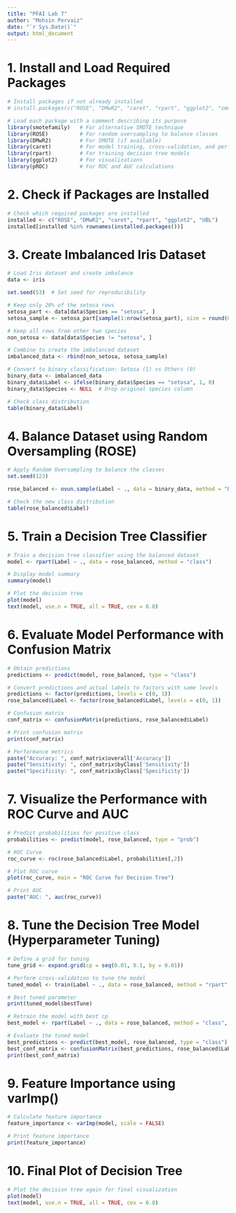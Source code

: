 ```yaml
---
title: "PFAI Lab 7"
author: "Mohsin Pervaiz"
date: "`r Sys.Date()`"
output: html_document
---
```


# 1. Install and Load Required Packages

```r
# Install packages if not already installed
# install.packages(c("ROSE", "DMwR2", "caret", "rpart", "ggplot2", "smotefamily", "pROC"))

# Load each package with a comment describing its purpose
library(smotefamily)   # For alternative SMOTE technique
library(ROSE)          # For random oversampling to balance classes
library(DMwR2)         # For SMOTE (if available)
library(caret)         # For model training, cross-validation, and performance evaluation
library(rpart)         # For training decision tree models
library(ggplot2)       # For visualizations
library(pROC)          # For ROC and AUC calculations
```

# 2. Check if Packages are Installed

```r
# Check which required packages are installed
installed <- c("ROSE", "DMwR2", "caret", "rpart", "ggplot2", "UBL")
installed[installed %in% rownames(installed.packages())]
```

# 3. Create Imbalanced Iris Dataset

```r
# Load Iris dataset and create imbalance
data <- iris

set.seed(53)  # Set seed for reproducibility

# Keep only 20% of the setosa rows
setosa_part <- data[data$Species == "setosa", ]
setosa_sample <- setosa_part[sample(1:nrow(setosa_part), size = round(0.2 * nrow(setosa_part))), ]

# Keep all rows from other two species
non_setosa <- data[data$Species != "setosa", ]

# Combine to create the imbalanced dataset
imbalanced_data <- rbind(non_setosa, setosa_sample)

# Convert to binary classification: Setosa (1) vs Others (0)
binary_data <- imbalanced_data
binary_data$Label <- ifelse(binary_data$Species == "setosa", 1, 0)
binary_data$Species <- NULL  # Drop original species column

# Check class distribution
table(binary_data$Label)
```

# 4. Balance Dataset using Random Oversampling (ROSE)

```r
# Apply Random Oversampling to balance the classes
set.seed(123)

rose_balanced <- ovun.sample(Label ~ ., data = binary_data, method = "both", N = 150)$data

# Check the new class distribution
table(rose_balanced$Label)
```

# 5. Train a Decision Tree Classifier

```r
# Train a decision tree classifier using the balanced dataset
model <- rpart(Label ~ ., data = rose_balanced, method = "class")

# Display model summary
summary(model)

# Plot the decision tree
plot(model)
text(model, use.n = TRUE, all = TRUE, cex = 0.8)
```

# 6. Evaluate Model Performance with Confusion Matrix

```r
# Obtain predictions
predictions <- predict(model, rose_balanced, type = "class")

# Convert predictions and actual labels to factors with same levels
predictions <- factor(predictions, levels = c(0, 1))
rose_balanced$Label <- factor(rose_balanced$Label, levels = c(0, 1))

# Confusion matrix
conf_matrix <- confusionMatrix(predictions, rose_balanced$Label)

# Print confusion matrix
print(conf_matrix)

# Performance metrics
paste("Accuracy: ", conf_matrix$overall['Accuracy'])
paste("Sensitivity: ", conf_matrix$byClass['Sensitivity'])
paste("Specificity: ", conf_matrix$byClass['Specificity'])
```

# 7. Visualize the Performance with ROC Curve and AUC

```r
# Predict probabilities for positive class
probabilities <- predict(model, rose_balanced, type = "prob")

# ROC Curve
roc_curve <- roc(rose_balanced$Label, probabilities[,2])

# Plot ROC curve
plot(roc_curve, main = "ROC Curve for Decision Tree")

# Print AUC
paste("AUC: ", auc(roc_curve))
```

# 8. Tune the Decision Tree Model (Hyperparameter Tuning)

```r
# Define a grid for tuning
tune_grid <- expand.grid(cp = seq(0.01, 0.1, by = 0.01))

# Perform cross-validation to tune the model
tuned_model <- train(Label ~ ., data = rose_balanced, method = "rpart", tuneGrid = tune_grid, trControl = trainControl(method = "cv"))

# Best tuned parameter
print(tuned_model$bestTune)

# Retrain the model with best cp
best_model <- rpart(Label ~ ., data = rose_balanced, method = "class", cp = tuned_model$bestTune$cp)

# Evaluate the tuned model
best_predictions <- predict(best_model, rose_balanced, type = "class")
best_conf_matrix <- confusionMatrix(best_predictions, rose_balanced$Label)
print(best_conf_matrix)
```

# 9. Feature Importance using varImp()

```r
# Calculate feature importance
feature_importance <- varImp(model, scale = FALSE)

# Print feature importance
print(feature_importance)
```

# 10. Final Plot of Decision Tree

```r
# Plot the decision tree again for final visualization
plot(model)
text(model, use.n = TRUE, all = TRUE, cex = 0.8)
```
